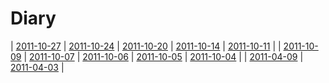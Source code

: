 = Diary =
| [[2011-10-27]] | [[2011-10-24]] | [[2011-10-20]] | [[2011-10-14]] | [[2011-10-11]] |
| [[2011-10-09]] | [[2011-10-07]] | [[2011-10-06]] | [[2011-10-05]] | [[2011-10-04]] |
| [[2011-04-09]] | [[2011-04-03]] |

